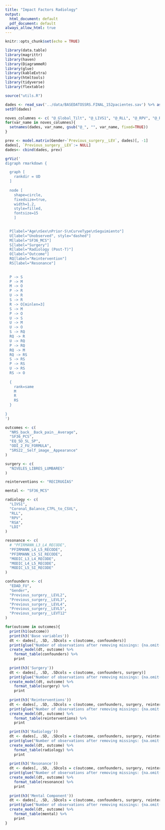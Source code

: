```yaml
---
title: "Impact Factors Radiology"
output:
  html_document: default
  pdf_document: default
always_allow_html: true
---
```


```r
knitr::opts_chunk$set(echo = TRUE)
```

```r
library(data.table)
library(magrittr)
library(haven)
library(DiagrammeR)
library(glue)
library(kableExtra)
library(htmltools)
library(tidyverse)
library(flextable)

source("utils.R")

dades <- read_sav('../data/BASEDATOSSRS.FINAL_152pacientes.sav') %>% as.data.frame()
setDT(dades)

noves_columnes <- c( "@_Global_Tilt", "@_LIVS1", "@_RLL", "@_RPV", "@_RSA")
for(var_name in noves_columnes){
  setnames(dades, var_name, gsub("@_", "", var_name, fixed=TRUE))
}

```

```r
prev <- model.matrix(Gender~`Previous_surgery__LEV`, dades)[, -1]
dades[, `Previous_surgery__LEV`:= NULL]
dades<- cbind(dades, prev)
```


```r
grViz('
digraph rmarkdown {

  graph [
    rankdir = UD
  ]
  
  node [
    shape=circle,
    fixedsize=true,
    width=1.2,
    style=filled,
    fontsize=15
    ]

 
  P[label="Age\nSex\nPrior-S\nCurveType\nSeguimiento"]
  U[label="Unobserved", style="dashed"]
  M[label="SF36_MCS"]
  S[label="Surgery"]
  R[label="Radiology (Post-T)"]
  O[label="Outcome"]
  RQ[label="Reintervention"]
  RS[label="Resonance"]
  
  
  P -> S
  P -> M
  M -> O
  P -> R
  U -> R
  S -> R
  R -> O[minlen=3]
  S -> M
  P -> O
  U -> S
  U -> M
  U -> O
  S -> RQ
  RQ -> R
  U -> RQ
  P -> RQ
  RQ -> M
  RQ -> RS
  S -> RS
  P -> RS
  U -> RS
  RS -> O
  
  {
    rank=same
    M
    R
    RS
  }
  
}                  
')
```

```r
outcomes <- c(
  "NRS_back__Back_pain__Average",
  "SF36_PCS",
  "EQ_5D_5L_SP",
  "ODI_2_FU_FORMULA",
  "SRS22__Self_image__Appearance"
)

surgery <- c(
  "NIVELES_LIBRES_LUMBARES"
)

reinterventions <- "RECIRUGÍAS"

mental <- "SF36_MCS"

radiology <- c(
  "LIVS1",
  "Coronal_Balance_C7PL_to_CSVL",
  "RLL",
  "RPV",
  "RSA",
  "LDI"
)

resonance <- c(
  # "PFIRMANN_L3_L4_RECODE",
  "PFIRMANN_L4_L5_RECODE",
  "PFIRMANN_L5_SI_RECODE",
  "MODIC_L3_L4_RECODE",
  "MODIC_L4_L5_RECODE",
  "MODIC_L5_SI_RECODE"
)

confounders <- c(
  "EDAD_FU",
  "Gender",
  "Previous_surgery__LEVL2",
  "Previous_surgery__LEVL3",
  "Previous_surgery__LEVL4",
  "Previous_surgery__LEVL5",
  "Previous_surgery__LEVT12"
)
```


```r
for(outcome in outcomes){
  print(h1(outcome))
  print(h3('Base variables'))
  dt <- dades[, .SD, .SDcols = c(outcome, confounders)]
  print(glue("Number of observations after removing missings: {na.omit(dt)[, .N]}"))
  create_model(dt, outcome) %>% 
    format_table(confounders) %>% 
    print
  
  print(h3('Surgery'))
  dt <- dades[, .SD, .SDcols = c(outcome, confounders, surgery)]
  print(glue("Number of observations after removing missings: {na.omit(dt)[, .N]}"))
  create_model(dt, outcome) %>% 
    format_table(surgery) %>% 
    print
  
  print(h3('Reinterventions'))
  dt <- dades[, .SD, .SDcols = c(outcome, confounders, surgery, reinterventions)]
  print(glue("Number of observations after removing missings: {na.omit(dt)[, .N]}"))
  create_model(dt, outcome) %>% 
    format_table(reinterventions) %>% 
    print

  print(h3('Radiology'))
  dt <- dades[, .SD, .SDcols = c(outcome, confounders, surgery, reinterventions, radiology)]
  print(glue("Number of observations after removing missings: {na.omit(dt)[, .N]}"))
  create_model(dt, outcome) %>% 
    format_table(radiology) %>% 
    print
  
  print(h3('Resonance'))
  dt <- dades[, .SD, .SDcols = c(outcome, confounders, surgery, reinterventions, resonance)]
  print(glue("Number of observations after removing missings: {na.omit(dt)[, .N]}"))
  create_model(dt, outcome) %>% 
    format_table(resonance) %>% 
    print
  
  print(h3('Mental Component'))
  dt <- dades[, .SD, .SDcols = c(outcome, confounders, surgery, reinterventions, mental)]
  print(glue("Number of observations after removing missings: {na.omit(dt)[, .N]}"))
  create_model(dt, outcome) %>% 
    format_table(mental) %>% 
    print
}
```

